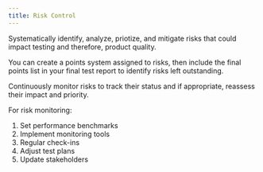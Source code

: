 ```yaml
---
title: Risk Control
---
```



Systematically identify, analyze, priotize, and mitigate risks that could impact testing and therefore, product quality.

You can create a points system assigned to risks, then include the final points list in your final test report to identify risks left outstanding.

Continuously monitor risks to track their status and if appropriate, reassess their impact and priority.

For risk monitoring:

1. Set performance benchmarks
2. Implement monitoring tools
3. Regular check-ins
4. Adjust test plans
5. Update stakeholders


